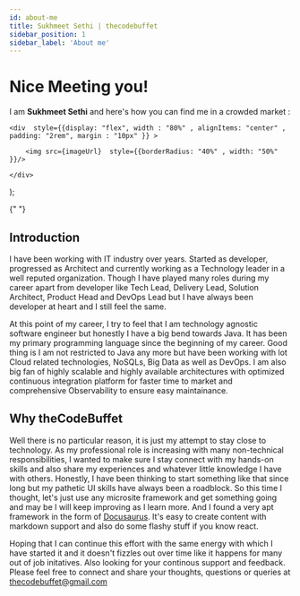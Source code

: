 ```yaml
---
id: about-me
title: Sukhmeet Sethi | thecodebuffet
sidebar_position: 1
sidebar_label: 'About me' 
---
```


# Nice Meeting you!

 I am **Sukhmeet Sethi**  and here's how you can find me in a crowded market :

  
    <div  style={{display: "flex", width : "80%" , alignItems: "center" , padding: "2rem", margin : "10px" }} >
     
        <img src={imageUrl}  style={{borderRadius: "40%" , width: "50%" }}/>
     
    </div>
  
);

<ProfileImage color="#2583c2" imageUrl="/img/sukhmeet.jpg" />{" "}

## Introduction

I have been working with IT industry over years. Started as developer, progressed as Architect and currently working as a Technology leader in a well reputed organization.
Though I have played many roles during my career apart from developer like Tech Lead, Delivery Lead, Solution Architect, Product Head and DevOps Lead but I have always been developer at heart and I still feel the same.

At this point of my career, I try to feel that I am technology agnostic software engineer but honestly I have a big bend towards Java. It has been my primary programming language since the beginning of my career. Good thing is I am not restricted to Java any more but have been working with lot Cloud related technologies, NoSQLs, Big Data as well as DevOps.
I am also big fan of highly scalable and highly available architectures with optimized continuous integration platform for faster time to market and comprehensive Observability to ensure easy maintainance.

## Why theCodeBuffet

Well there is no particular reason, it is just my attempt to stay close to technology. As my professional role is increasing with many non-technical responsibilities, I wanted to make sure I stay connect with my hands-on skills and also share my experiences and whatever little knowledge I have with others. 
Honestly, I have been thinking to start something like that since long but my pathetic UI skills have always been a roadblock. So this time I thought, let's just use any microsite framework and get something going and may be I will keep improving as I learn more. And I found a very apt framework in the form of
[Docusaurus](https://docusaurus.io/). It's easy to create content with markdown support and also do some flashy stuff if you know react.

Hoping that I can continue this effort with the same energy with which I have started it and it doesn't fizzles out over time like it happens for many out of job initatives. Also looking for your continous support and feedback.
Please feel free to connect and share your thoughts, questions or queries at thecodebuffet@gmail.com

